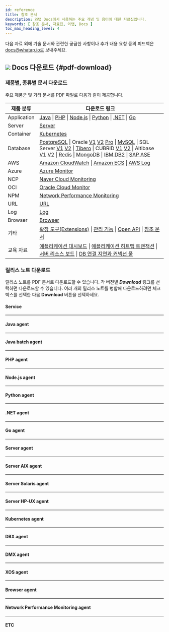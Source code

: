 ```yaml
---
id: reference
title: 참조 문서
description: 와탭 Docs에서 사용하는 주요 개념 및 용어에 대한 자료집입니다.
keywords: [ 참조 문서, 자료집, 와탭, Docs ]
toc_max_heading_level: 4
---
```


다음 자료 외에 기술 문서와 관련한 궁금한 사항이나 추가 내용 요청 등의 피드백은 docs@whatap.io로 보내주세요.


<DocCardList/>

## ![](/img/ic-pdf-download.svg) Docs 다운로드 {#pdf-download}

### 제품별, 종류별 문서 다운로드

주요 제품군 및 기타 문서를 PDF 파일로 다음과 같이 제공합니다.

<div class='download-pdf'>

| 제품 분류 | 다운로드 링크 |
| -- | -- |
| Application | [Java](https://github.com/whatap/whatap-docs/releases/download/v2.18.0/whatap-apm-java-monitoring.pdf) \| [PHP](https://github.com/whatap/whatap-docs/releases/download/v2.18.0/whatap-apm-php-monitoring.pdf) \| [Node.js](https://github.com/whatap/whatap-docs/releases/download/v2.18.0/whatap-apm-nodejs-monitoring.pdf) \| [Python](https://github.com/whatap/whatap-docs/releases/download/v2.18.0/whatap-apm-python-monitoring.pdf) \| [.NET](https://github.com/whatap/whatap-docs/releases/download/v2.18.0/whatap-apm-dotnet-monitoring.pdf) \| [Go](https://github.com/whatap/whatap-docs/releases/download/v2.18.0/whatap-apm-go-monitoring.pdf) |
| Server | [Server](https://github.com/whatap/whatap-docs/releases/download/v2.18.0/whatap-server-monitoring.pdf) |
| Container | [Kubernetes](https://github.com/whatap/whatap-docs/releases/download/v2.18.0/whatap-kubernetes-monitoring.pdf) |
| Database | [PostgreSQL](https://github.com/whatap/whatap-docs/releases/download/v2.18.0/whatap-db-postgresql-monitoring.pdf) \| Oracle [V1](https://content.whatap.io/24/07/01/003046whatap-db-oracle-monitoring.pdf) [V2](https://github.com/whatap/whatap-docs/releases/download/v2.18.0/whatap-db-oracle-v2-monitoring.pdf) [Pro](https://github.com/whatap/whatap-docs/releases/download/v2.18.0/whatap-db-oracle-pro-monitoring.pdf) \| [MySQL](https://github.com/whatap/whatap-docs/releases/download/v2.18.0/whatap-db-mysql-monitoring.pdf) \| SQL Server [V1](https://content.whatap.io/24/11/01/003310whatap-db-mssql-monitoring.pdf) [V2](https://github.com/whatap/whatap-docs/releases/download/v2.18.0/whatap-db-mssql-monitoring.pdf) \| [Tibero](https://github.com/whatap/whatap-docs/releases/download/v2.18.0/whatap-db-tibero-monitoring.pdf) \| CUBRID [V1](https://content.whatap.io/24/09/02/042728whatap-db-cubrid-monitoring.pdf) [V2](https://github.com/whatap/whatap-docs/releases/download/v2.18.0/whatap-db-cubrid-monitoring.pdf) \| Altibase [V1](https://content.whatap.io/24/08/01/044450whatap-db-altibase-monitoring.pdf) [V2](https://github.com/whatap/whatap-docs/releases/download/v2.18.0/whatap-db-altibase-monitoring.pdf) \| [Redis](https://github.com/whatap/whatap-docs/releases/download/v2.18.0/whatap-db-redis-monitoring.pdf) \| [MongoDB](https://github.com/whatap/whatap-docs/releases/download/v2.18.0/whatap-db-mongodb-monitoring.pdf) \| [IBM DB2](https://github.com/whatap/whatap-docs/releases/download/v2.18.0/whatap-db-db2-monitoring.pdf) \| [SAP ASE](https://github.com/whatap/whatap-docs/releases/download/v2.18.0/whatap-db-sapase-monitoring.pdf) |
| AWS | [Amazon CloudWatch](https://github.com/whatap/whatap-docs/releases/download/v2.18.0/whatap-amazon-cloudwatch.pdf) \| [Amazon ECS](https://github.com/whatap/whatap-docs/releases/download/v2.18.0/whatap-amazon-ecs.pdf) \| [AWS Log](https://github.com/whatap/whatap-docs/releases/download/v2.18.0/whatap-aws-log-monitoring.pdf) |
| Azure | [Azure Monitor](https://github.com/whatap/whatap-docs/releases/download/v2.18.0/whatap-azure.pdf) | 
| NCP | [Naver Cloud Monitoring](https://github.com/whatap/whatap-docs/releases/download/v2.18.0/whatap-ncloud.pdf) |
| OCI | [Oracle Cloud Monitor](https://github.com/whatap/whatap-docs/releases/download/v2.18.0/whatap-oracle-cloud.pdf) |
| NPM | [Network Performance Monitoring](https://github.com/whatap/whatap-docs/releases/download/v2.18.0/whatap-network-performance-monitoring.pdf) |
| URL | [URL](https://github.com/whatap/whatap-docs/releases/download/v2.18.0/whatap-url-monitoring.pdf) |
| Log | [Log](https://github.com/whatap/whatap-docs/releases/download/v2.18.0/whatap-log-monitoring.pdf) |
| Browser | [Browser](https://github.com/whatap/whatap-docs/releases/download/v2.18.0/whatap-browser-monitoring.pdf) |
| 기타 | [확장 도구(Extensions)](https://github.com/whatap/whatap-docs/releases/download/v2.18.0/whatap-extensions.pdf) \| [관리 기능](https://github.com/whatap/whatap-docs/releases/download/v2.18.0/whatap-manage.pdf) \| [Open API](https://content.whatap.io/24/08/01/044452whatap-open-api.pdf) \| [참조 문서](https://github.com/whatap/whatap-docs/releases/download/v2.18.0/whatap-reference.pdf) |
| 교육 자료 | [애플리케이션 대시보드](https://content.whatap.io/24/02/01/052908whatap-best-practice-guides-about-apm-dashboard.pdf) \| [애플리케이션 히트맵 트랜잭션](https://content.whatap.io/24/02/01/052909whatap-best-practice-guides-about-apm-hitmap-class.pdf) \| [서버 리소스 보드](https://content.whatap.io/24/02/01/052909whatap-best-practice-guides-about-server-dashboard.pdf) \| [DB 연결 지연과 커넥션 풀](https://content.whatap.io/24/02/01/052909whatap-best-practice-guides-about-apm-dbc.pdf) |

</div>


<div class='download-release-notes'>

### 릴리스 노트 다운로드

릴리스 노트를 PDF 문서로 다운로드할 수 있습니다. 각 버전별 ***Download*** 링크를 선택하면 다운로드할 수 있습니다. 여러 개의 릴리스 노트를 병합해 다운로드하려면 체크 박스를 선택한 다음 **Download** 버튼을 선택하세요.

#### Service

<PdfDownload typeName='service' pdfList={svList} />

<hr/>

#### Java agent

<PdfDownload typeName='java' pdfList={javaList} />

<hr/>

#### Java batch agent

<PdfDownload typeName='javabatch' pdfList={javaBatchList} />

<hr/>

#### PHP agent

<PdfDownload typeName='php' pdfList={phpList} />

<hr/>

#### Node.js agent

<PdfDownload typeName='nodejs' pdfList={nodejsList} />

<hr/>

#### Python agent

<PdfDownload typeName='python' pdfList={pyList} />

<hr/>

#### .NET agent

<PdfDownload typeName='dotnet' pdfList={dotnetList} />

<hr/>

#### Go agent

<PdfDownload typeName='go' pdfList={goList} />

<hr/>

#### Server agent

<PdfDownload typeName='server' pdfList={serverList} />

<hr/>

#### Server AIX agent

<PdfDownload typeName='server-aix' pdfList={serveraixList} />

<hr/>

#### Server Solaris agent

<PdfDownload typeName='server-solaris' pdfList={serversolarisList} />

<hr/>

#### Server HP-UX agent

<PdfDownload typeName='server-hpux' pdfList={serverhpuxList} />

<hr/>

#### Kubernetes agent

<PdfDownload typeName='k8s' pdfList={k8sList} />

<hr/>

#### DBX agent

<PdfDownload typeName='dbx' pdfList={dbxList} />

<hr/>

#### DMX agent

<PdfDownload typeName='dmx' pdfList={dmxList} />

<hr/>

#### XOS agent

<PdfDownload typeName='xos' pdfList={xosList} />

<hr/>

#### Browser agent

<PdfDownload typeName='browser' pdfList={browserList} />

<hr/>

#### Network Performance Monitoring agent

<PdfDownload typeName='npm' pdfList={npmList} />

<hr/>

#### ETC

<PdfDownload typeName='etc' pdfList={etcList} />

</div>
